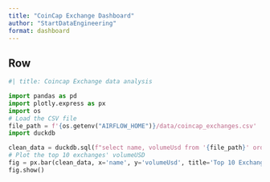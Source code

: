 ```yaml
---
title: "CoinCap Exchange Dashboard"
author: "StartDataEngineering"
format: dashboard
---
```

    
## Row {height=70%}

```python
#| title: Coincap Exchange data analysis

import pandas as pd
import plotly.express as px
import os
# Load the CSV file
file_path = f'{os.getenv("AIRFLOW_HOME")}/data/coincap_exchanges.csv'
import duckdb

clean_data = duckdb.sql(f"select name, volumeUsd from '{file_path}' order by 2 desc limit 10").df()
# Plot the top 10 exchanges' volumeUSD
fig = px.bar(clean_data, x='name', y='volumeUsd', title='Top 10 Exchanges by VolumeUSD')
fig.show()
 
```
